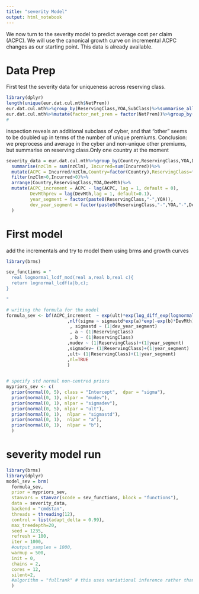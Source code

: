 ```yaml
---
title: "severity Model"
output: html_notebook
---
```


We now turn to the severity model to predict average cost per claim (ACPC). We will use the canonical growth curve on incremental ACPC changes as our starting point. This data is already available. 

# Data Prep
First test the severity data for uniqueness across reserving class.

```r
library(dplyr)
length(unique(eur.dat.cul.mth$NetPrem))
eur.dat.cul.mth%>%group_by(ReservingClass,YOA,SubClass)%>%summarise_all(last)%>%length()# length not the same
eur.dat.cul.mth%>%mutate(factor_net_prem = factor(NetPrem))%>%group_by(factor_net_prem)%>%summarise_all(last)%>%arrange(ReservingClass,YOA)%>%View()
# 
```

inspection reveals an additional subclass of cyber, and that "other" seems to be doubled up in terms of the number of unique premiums.
Conclusion: we preprocess and average in the cyber and non-unique other premiums, but summarise on reserving class.Only one country at the moment

```r
severity_data = eur.dat.cul.mth%>%group_by(Country,ReservingClass,YOA,DevMth)%>%
  summarise(nzClm = sum(nzClm), Incurred=sum(Incurred))%>%
  mutate(ACPC = Incurred/nzClm,Country=factor(Country),ReservingClass=factor(ReservingClass))%>%
  filter(nzClm>0,Incurred>0)%>%
  arrange(Country,ReservingClass,YOA,DevMth)%>%
  mutate(ACPC_increment = ACPC - lag(ACPC, lag = 1, default = 0), 
         DevMthprev = lag(DevMth,lag = 1, default=0.1),
         year_segment = factor(paste0(ReservingClass,"-",YOA)),
         dev_year_segment = factor(paste0(ReservingClass,"-",YOA,"-",DevMth))
  )
```
# First model
add the incrementals and try to model them using brms and growth curves
```r
library(brms)

sev_functions = "
  real lognormal_lcdf_mod(real a,real b,real c){
  return lognormal_lcdf(a|b,c);
}

"

# writing the formula for the model 
formula_sev <- bf(ACPC_increment  ~ exp(ult)*exp(log_diff_exp(lognormal_lcdf_mod(DevMth,mudev,exp(sigmadev)),lognormal_lcdf_mod(DevMthprev,mudev,exp(sigmadev))))
                       ,nlf(sigma ~ sigmastd*exp(a)*exp(-exp(b)*DevMth))
                        , sigmastd ~ (1|dev_year_segment)
                        , a ~ (1|ReservingClass)
                        , b ~ (1|ReservingClass)
                       ,mudev ~ (1|ReservingClass)+(1|year_segment)
                       ,sigmadev~ (1|ReservingClass)+(1|year_segment)
                       ,ult~ (1|ReservingClass)+(1|year_segment)
                       ,nl=TRUE
                       )
                               

# specify std normal non-centred priors
mypriors_sev <- c(
  prior(normal(0, 5), class = "Intercept",  dpar = "sigma"),
  prior(normal(0, 1), nlpar = "mudev"),
  prior(normal(0, 1), nlpar = "sigmadev"),
  prior(normal(0, 5), nlpar = "ult"),
  prior(normal(0, 1),  nlpar = "sigmastd"),
  prior(normal(0, 1),  nlpar = "a"),
  prior(normal(0, 1),  nlpar = "b"),
  )
```

# severity model run

```r
library(brms)
library(dplyr)
model_sev = brm(
  formula_sev,
  prior = mypriors_sev,
  stanvars = stanvar(scode = sev_functions, block = "functions"),
  data = severity_data, 
  backend = "cmdstan",
  threads = threading(12),
  control = list(adapt_delta = 0.99),
  max_treedepth=20,
  seed = 1235,
  refresh = 100,
  iter = 1000, 
  #output_samples = 1000,
  warmup = 500,
  init = 0,
  chains = 2, 
  cores = 12,
  silent=2,
  #algorithm = "fullrank" # this uses variational inference rather than mcmc
  )
```


